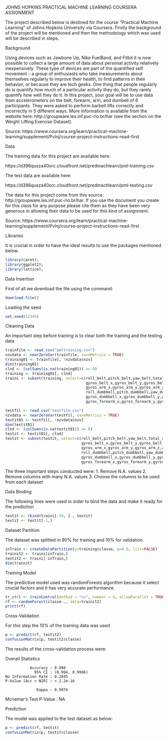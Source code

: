 

JOHNS HOPKINS PRACTICAL MACHINE LEARNING COURSERA ASSIGNMENT

The project described below is destined for the course "Practical Machine Learning" of Johns Hopkins University via Coursera. 
Firstly the background of the project will be mentioned and then the methodology which was used will be described in steps.

Background

Using devices such as Jawbone Up, Nike FuelBand, and Fitbit it is now possible to collect a large amount of data about personal activity relatively inexpensively. These type of devices are part of the quantified self movement – a group of enthusiasts who take measurements about themselves regularly to improve their health, to find patterns in their behavior, or because they are tech geeks. One thing that people regularly do is quantify how much of a particular activity they do, but they rarely quantify how well they do it. In this project, your goal will be to use data from accelerometers on the belt, forearm, arm, and dumbell of 6 participants. They were asked to perform barbell lifts correctly and incorrectly in 5 different ways. More information is available from the website here: http://groupware.les.inf.puc-rio.br/har (see the section on the Weight Lifting Exercise Dataset).

Source: https://www.coursera.org/learn/practical-machine-learning/supplement/PvInj/course-project-instructions-read-first

Data

The training data for this project are available here:

https://d396qusza40orc.cloudfront.net/predmachlearn/pml-training.csv

The test data are available here:

https://d396qusza40orc.cloudfront.net/predmachlearn/pml-testing.csv

The data for this project come from this source: http://groupware.les.inf.puc-rio.br/har. If you use the document you create for this class for any purpose please cite them as they have been very generous in allowing their data to be used for this kind of assignment.

Source: https://www.coursera.org/learn/practical-machine-learning/supplement/PvInj/course-project-instructions-read-first

Libraries

It is crucial in order to have the ideal results to use the packages mentioned below.

```r
library(caret);
library(ggplot2);
library(lattice);
```

Data Insertion

First of all we download the file using the command:

```r
download.file()
```
Loading the seed
```r
set.seed(12345)

```
Cleaning Data 

An important step before training is to clear both the training and the testing data
```r
trainfile <- read.csv("pmltraining.csv")
nzvdata <- nearZeroVar(trainfile, saveMetrics = TRUE)
training01 <- trainfile[, !nzvdata$nzv]
dim(training01)
clnd <- (colSums(is.na(training01)) == 0)
training <- training01[, clnd]
traini <- subset(training, select=c(roll_belt,pitch_belt,yaw_belt,total_accel_belt,
                                    gyros_belt_x,gyros_belt_y,gyros_belt_z,accel_belt_x,accel_belt_y,accel_belt_z,magnet_belt_x,magnet_belt_y,magnet_belt_z,roll_arm,pitch_arm,yaw_arm,total_accel_arm,
                                    gyros_arm_x,gyros_arm_y,gyros_arm_z,accel_arm_x,accel_arm_y,accel_arm_z,magnet_arm_x,magnet_arm_y,magnet_arm_z,
                                    roll_dumbbell,pitch_dumbbell,yaw_dumbbell,total_accel_dumbbell,
                                    gyros_dumbbell_x,gyros_dumbbell_y,gyros_dumbbell_z,accel_dumbbell_x,accel_dumbbell_y,accel_dumbbell_z,magnet_dumbbell_x,magnet_dumbbell_y,magnet_dumbbell_z,roll_forearm,pitch_forearm,yaw_forearm,
                                    gyros_forearm_x,gyros_forearm_y,gyros_forearm_z,accel_forearm_x,accel_forearm_y,accel_forearm_z,magnet_forearm_x,magnet_forearm_y,magnet_forearm_z, classe))

testfil <- read.csv("testfile.csv")
nzvdata <- nearZeroVar(testfil, saveMetrics = TRUE)
testit01 <- testfil[, !nzvdata$nzv]
dim(testit01)
clnd <- (colSums(is.na(testit01)) == 0)
testit <- testit01[, clnd]
testit <- subset(testit, select=c(roll_belt,pitch_belt,yaw_belt,total_accel_belt,
                                  gyros_belt_x,gyros_belt_y,gyros_belt_z,accel_belt_x,accel_belt_y,accel_belt_z,magnet_belt_x,magnet_belt_y,magnet_belt_z,roll_arm,pitch_arm,yaw_arm,total_accel_arm,
                                  gyros_arm_x,gyros_arm_y,gyros_arm_z,accel_arm_x,accel_arm_y,accel_arm_z,magnet_arm_x,magnet_arm_y,magnet_arm_z,
                                  roll_dumbbell,pitch_dumbbell,yaw_dumbbell,total_accel_dumbbell,
                                  gyros_dumbbell_x,gyros_dumbbell_y,gyros_dumbbell_z,accel_dumbbell_x,accel_dumbbell_y,accel_dumbbell_z,magnet_dumbbell_x,magnet_dumbbell_y,magnet_dumbbell_z,roll_forearm,pitch_forearm,yaw_forearm,
                                  gyros_forearm_x,gyros_forearm_y,gyros_forearm_z,accel_forearm_x,accel_forearm_y,accel_forearm_z,magnet_forearm_x,magnet_forearm_y,magnet_forearm_z))

```
The three important steps conducted were:
1. Remove N.A. values
2. Remove columns with many N.A. values
3. Choose the columns to be used from each dataset

Data Binding

The following lines were used in order to bind the data and make it ready for the prediction
```r
testit <- rbind(traini[-59, ] , testit)
testit <- testit[-1,]

```
Dataset Partition

The dataset was splitted in 90% for training and 10% for validation.
```r
inTrain <- createDataPartition(y=training$classe, p=0.9, list=FALSE)
trainit2 <- traini[inTrain,]
testit2 <- traini[-inTrain,]
dim(trainit)

```
Training Model

The predictive model used was randomForests algorithm because it select crucial factors and it has very accurate performance.
```r
tr_ctrl <- trainControl(method = "cv", number = 4, allowParallel = TRUE)
rf <- randomForest(classe~., data=trainit2)
print(rf)
```
Cross-Validation

For this step the 10% of the training data was used
```r
p <- predict(rf, testit2)
confusionMatrix(p, testit2$classe)
```
The results of the cross-validation process were:

Overall Statistics
                                         
               Accuracy : 0.998          
                 95% CI : (0.994, 0.9996)
    No Information Rate : 0.2845         
    P-Value [Acc > NIR] : < 2.2e-16      
                                         
                  Kappa : 0.9974         
 Mcnemar's Test P-Value : NA 

Prediction 

The model was applied to the test dataset as below:
```r
p <- predict(rf, testit)
confusionMatrix(p, testit$classe)
```

